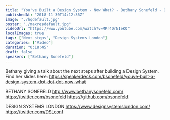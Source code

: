 ```yaml
---
title: "You've Built a Design System - Now What? - Bethany Sonefeld - Design Systems London"
publishedAt: "2018-11-30T14:12:36Z"
image: "./hqdefault.jpg"
poster: "./maxresdefault.jpg"
videoUrl: "https://www.youtube.com/watch?v=MPr4DrNIeKQ"
localImages: true
tags: ["Next steps", "Design Systems London"]
categories: ["Video"]
duration: "0:18:45"
draft: false
speakers: ["Bethany Sonefeld"]
---
```


Bethany giving a talk about the next steps after building a Design System.
Find her slides here: https://speakerdeck.com/bsonefeld/youve-built-a-design-system-dot-dot-dot-now-what

BETHANY SONEFELD
http://www.bethanysonefeld.com/
https://twitter.com/bsonefeld
https://github.com/bsonefeld

DESIGN SYSTEMS LONDON
https://www.designsystemslondon.com/
https://twitter.com/DSLconf

